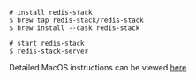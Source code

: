 ```shell
# install redis-stack
$ brew tap redis-stack/redis-stack
$ brew install --cask redis-stack

# start redis-stack
$ redis-stack-server
```

Detailed MacOS instructions can be viewed [here](/create/homebrew/)
